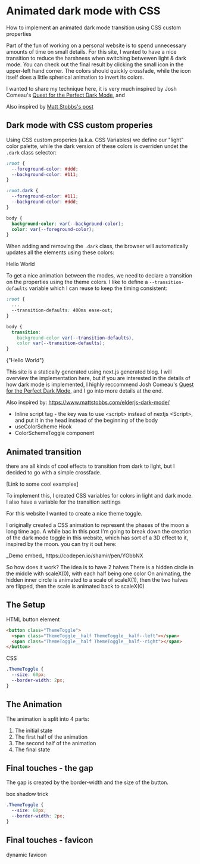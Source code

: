 
# Animated dark mode with CSS

How to implement an animated dark mode transition using CSS custom properties

Part of the fun of working on a personal website is to spend unnecessary amounts of time on small details. For this site, I wanted to have a nice transition to reduce the harshness when switching betwewen light & dark mode.
You can check out the final result by clicking the small icon in the upper-left hand corner. The colors should quickly crossfade, while the icon itself does a little spherical animation to invert its colors.

I wanted to share my technique here, it is very much inspired by Josh Comeau's [ Quest for the Perfect Dark Mode](https://www.joshwcomeau.com/react/dark-mode/), and

Also inspired by [Matt Stobbs's post](https://www.mattstobbs.com/elderjs-dark-mode/)

## Dark mode with CSS custom properies

Using CSS custom properies (a.k.a. CSS Variables) we define our "light" color palette, while the dark version of these colors is overriden undet the `.dark` class selector:

```css
:root {
  --foreground-color: #ddd;
  --background-color: #111;
}

:root.dark {
  --foreground-color: #111;
  --background-color: #ddd;
}

body {
  background-color: var(--background-color);
  color: var(--foreground-color);
}
```

When adding and removing the `.dark` class, the browser will automatically updates all the elements using these colors:

<ThemeToggleDemo showToggle isAnimated={false}>
  Hello World
</ThemeToggleDemo>

To get a nice animation between the modes, we need to declare a transition on the properties using the theme colors. I like to define a `--transition-defaults` variable which I can reuse to keep the timing consistent:

```css
:root {
  ...
  --transition-defaults: 400ms ease-out;
}

body {
  transition:
    background-color var(--transition-defaults),
    color var(--transition-defaults);
}
```

<ThemeToggleDemo showToggle isAnimated={true}>
  {"Hello World"}
</ThemeToggleDemo>

This site is a statically generated using next.js generated blog. I will overview the implementation here, but if you are interested in the details of how dark mode is implemented, I highly reccommend Josh Comeau's [ Quest for the Perfect Dark Mode](https://www.joshwcomeau.com/react/dark-mode/), and I go into more details at the end.

Also inspired by:
https://www.mattstobbs.com/elderjs-dark-mode/

- Inline script tag - the key was to use \<script\> instead of nextjs \<Script\>, and put it in the head instead of the beginning of the body
- useColorScheme Hook
- ColorSchemeToggle component

## Animated transition

there are all kinds of cool effects to transition from dark to light, but I decided to go with a simple crossfade.

[Link to some cool examples]

To implement this, I created CSS variables for colors in light and dark mode.
I also have a variable for the transition settings

For this website I wanted to create a nice theme toggle.

I originally created a CSS animation to represent the phases of the moon a long time ago. A while bac
In this post I'm going to break down the creation of the dark mode toggle in this website, which has sort of a 3D effect to it, inspired by the moon. you can try it out here:

<ThemeToggleDemo showToggle />
_Demo embed_ https://codepen.io/shamir/pen/YGbbNX

So how does it work?
The idea is to have 2 halves
There is a hidden circle in the middle with scaleX(0), with each half being one color
On animating, the hidden inner circle is animated to a scale of scaleX(1), then the two halves are flipped, then the scale is animated back to scaleX(0)

## The Setup

HTML button element

```html
<button class="ThemeToggle">
  <span class="ThemeToggle__half ThemeToggle__half--left"></span>
  <span class="ThemeToggle__half ThemeToggle__half--right"></span>
</button>
```

CSS

```css
.ThemeToggle {
  --size: 60px;
  --border-width: 2px;
}
```

## The Animation

The animation is split into 4 parts:

1. The initial state
2. The first half of the animation
3. The second half of the animation
4. The final state

## Final touches - the gap

The gap is created by the border-width and the size of the button.

box shadow trick

```css
.ThemeToggle {
  --size: 60px;
  --border-width: 2px;
}
```

## Final touches - favicon

dynamic favicon
